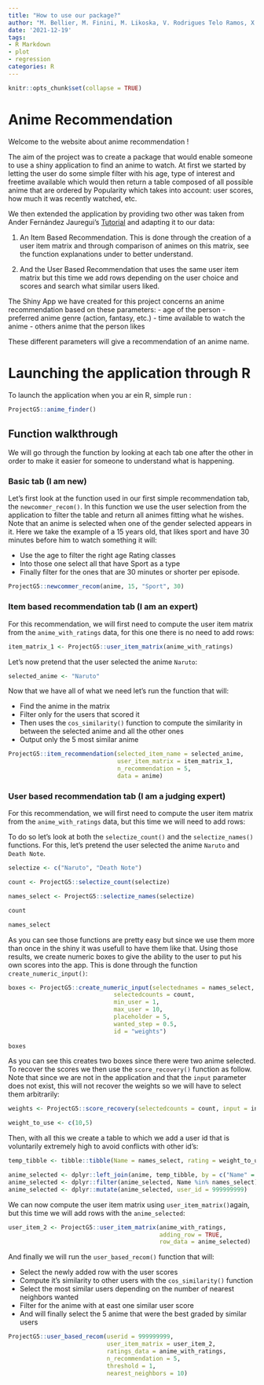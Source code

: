 ```yaml
---
title: "How to use our package?"
author: "M. Bellier, M. Finini, M. Likoska, V. Rodrigues Telo Ramos, X. Renger"
date: '2021-12-19'
tags:
- R Markdown
- plot
- regression
categories: R
---
```


```r
knitr::opts_chunk$set(collapse = TRUE)
```

# Anime Recommendation

Welcome to the website about anime recommendation !

The aim of the project was to create a package that would enable someone to use a shiny application to find an anime to watch. At first we started by letting the user do some simple filter with his age, type of interest and freetime available which would then return a table composed of all possible anime that are ordered by Popularity which takes into account: user scores, how much it was recently watched, etc. 

We then extended the application by providing two other was taken from Ander Fernández Jauregui's [Tutorial](https://anderfernandez.com/en/blog/how-to-code-a-recommendation-system-in-r/) and adapting it to our data:

1) An Item Based Recommendation. This is done through the creation of a user item matrix and through comparison of animes on this matrix, see the function explanations under to better understand.

2) And the User Based Recommendation that uses the same user item matrix but this time we add rows depending on the user choice and scores and search what similar users liked.

The Shiny App we have created for this project concerns an anime recommendation based on these parameters:
- age of the person
- preferred anime genre (action, fantasy, etc.)
- time available to watch the anime
- others anime that the person likes

These different parameters will give a recommendation of an anime name.

# Launching the application through R

To launch the application when you ar ein R, simple run : 

```r
ProjectG5::anime_finder()
```

## Function walkthrough

We will go through the function by looking at each tab one after the other in order to  make it easier for someone to understand what is happening. 

### Basic tab (I am new)

Let's first look at the function used in our first simple recommendation tab, the `newcommer_recom()`. In this function we use the user selection from the application to filter the table and return all animes fitting what he wishes. Note that an anime is selected when one of the gender selected appears in it. Here we take the example of a 15 years old, that likes sport and have 30 minutes before him to watch something it will:

- Use the age to filter the right age Rating classes
- Into those one select all that have Sport as a type
- Finally filter for the ones that are 30 minutes or shorter per episode.

```r
ProjectG5::newcommer_recom(anime, 15, "Sport", 30)
```


### Item based recommendation tab (I am an expert)

For this recommendation, we will first need to compute the user item matrix from the `anime_with_ratings` data, for this one there is no need to add rows: 

```r
item_matrix_1 <- ProjectG5::user_item_matrix(anime_with_ratings)
```

Let's now pretend that the user selected the anime `Naruto`: 

```r
selected_anime <- "Naruto"
```

Now that we have all of what we need let's run the function that will:

- Find the anime in the matrix
- Filter only for the users that scored it
- Then uses the `cos_similarity()` function to compute the similarity in between the selected anime and all the other ones
- Output only the 5 most similar anime 

```r
ProjectG5::item_recommendation(selected_item_name = selected_anime,
                               user_item_matrix = item_matrix_1,
                               n_recommendation = 5,
                               data = anime)
```

### User based recommendation tab (I am a judging expert)

For this recommendation, we will first need to compute the user item matrix from the `anime_with_ratings` data, but this time we will need to add rows: 

To do so let's look at both the `selectize_count()` and the `selectize_names()` functions. For this, let's pretend the user selected the anime `Naruto` and `Death Note`.

```r
selectize <- c("Naruto", "Death Note")

count <- ProjectG5::selectize_count(selectize)

names_select <- ProjectG5::selectize_names(selectize)

count

names_select
```

As you can see those functions are pretty easy but since we use them more than once in the shiny it was usefull to have them like that. Using those results, we create numeric boxes to give the ability to the user to put his own scores into the app. This is done through the function `create_numeric_input()`:

```r
boxes <- ProjectG5::create_numeric_input(selectednames = names_select,
                              selectedcounts = count,
                              min_user = 1,
                              max_user = 10,
                              placeholder = 5,
                              wanted_step = 0.5,
                              id = "weights")
  
boxes
```

As you can see this creates two boxes since there were two anime selected. To recover the scores we then use the `score_recovery()` function as follow. Note that since we are not in the application and that the `input` parameter does not exist, this will not recover the weights so we will have to select them arbitrarily:

```r
weights <- ProjectG5::score_recovery(selectedcounts = count, input = input, id = "weights")


```

```r
weight_to_use <- c(10,5)
```

Then, with all this we create a table to which we add a user id that is voluntarily extremely high to avoid conflicts with other id's:

```r
temp_tibble <- tibble::tibble(Name = names_select, rating = weight_to_use)

anime_selected <- dplyr::left_join(anime, temp_tibble, by = c("Name" = "Name"))
anime_selected <- dplyr::filter(anime_selected, Name %in% names_select)
anime_selected <- dplyr::mutate(anime_selected, user_id = 999999999)
```

We can now compute the user item matrix using `user_item_matrix()`again, but this time we will add rows with the `anime_selected`:

```r
user_item_2 <- ProjectG5::user_item_matrix(anime_with_ratings,
                                           adding_row = TRUE,
                                           row_data = anime_selected)
```

And finally we will run the `user_based_recom()` function that will: 

- Select the newly added row with the user scores
- Compute it's similarity to other users with the `cos_similarity()` function
- Select the most similar users depending on the number of nearest neighbors wanted
- Filter for the anime with at east one similar user score
- And will finally select the 5 anime that were the best graded by similar users 

```r
ProjectG5::user_based_recom(userid = 999999999,
                            user_item_matrix = user_item_2,
                            ratings_data = anime_with_ratings,
                            n_recommendation = 5,
                            threshold = 1,
                            nearest_neighbors = 10)

```




